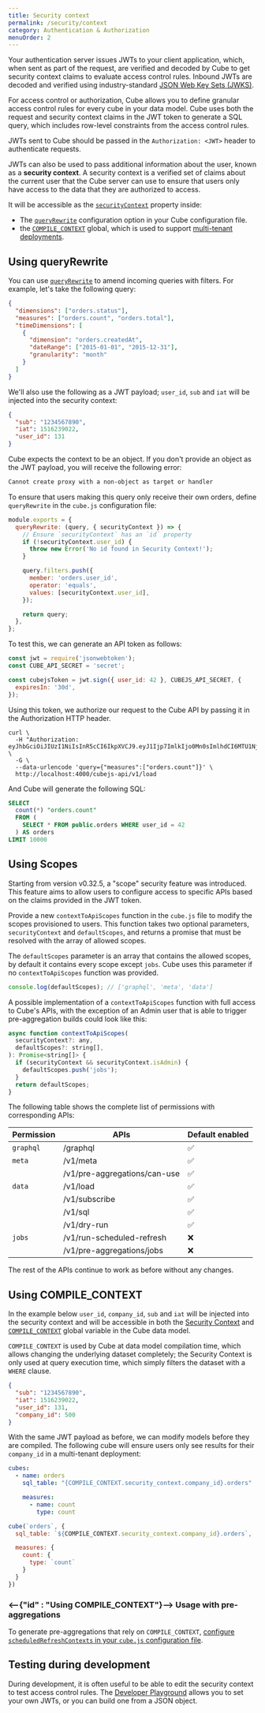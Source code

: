 ```yaml
---
title: Security context
permalink: /security/context
category: Authentication & Authorization
menuOrder: 2
---
```


Your authentication server issues JWTs to your client application, which, when
sent as part of the request, are verified and decoded by Cube to get security
context claims to evaluate access control rules. Inbound JWTs are decoded and
verified using industry-standard [JSON Web Key Sets (JWKS)][link-auth0-jwks].

For access control or authorization, Cube allows you to define granular access
control rules for every cube in your data model. Cube uses both the request and
security context claims in the JWT token to generate a SQL query, which includes
row-level constraints from the access control rules.

JWTs sent to Cube should be passed in the `Authorization: <JWT>` header to
authenticate requests.

JWTs can also be used to pass additional information about the user, known as a
**security context**. A security context is a verified set of claims about the
current user that the Cube server can use to ensure that users only have access
to the data that they are authorized to access.

It will be accessible as the [`securityContext`][ref-config-sec-ctx] property
inside:

- The [`queryRewrite`][ref-config-queryrewrite] configuration option in your
  Cube configuration file.
- the [`COMPILE_CONTEXT`][ref-cubes-compile-ctx] global, which is used to
  support [multi-tenant deployments][link-multitenancy].

## Using queryRewrite

You can use [`queryRewrite`][ref-config-queryrewrite] to amend incoming queries
with filters. For example, let's take the following query:

```json
{
  "dimensions": ["orders.status"],
  "measures": ["orders.count", "orders.total"],
  "timeDimensions": [
    {
      "dimension": "orders.createdAt",
      "dateRange": ["2015-01-01", "2015-12-31"],
      "granularity": "month"
    }
  ]
}
```

We'll also use the following as a JWT payload; `user_id`, `sub` and `iat` will
be injected into the security context:

```json
{
  "sub": "1234567890",
  "iat": 1516239022,
  "user_id": 131
}
```

<WarningBox>

Cube expects the context to be an object. If you don't provide an object as the
JWT payload, you will receive the following error:

```bash
Cannot create proxy with a non-object as target or handler
```

</WarningBox>

To ensure that users making this query only receive their own orders, define
`queryRewrite` in the `cube.js` configuration file:

```javascript
module.exports = {
  queryRewrite: (query, { securityContext }) => {
    // Ensure `securityContext` has an `id` property
    if (!securityContext.user_id) {
      throw new Error('No id found in Security Context!');
    }

    query.filters.push({
      member: 'orders.user_id',
      operator: 'equals',
      values: [securityContext.user_id],
    });

    return query;
  },
};
```

To test this, we can generate an API token as follows:

```javascript
const jwt = require('jsonwebtoken');
const CUBE_API_SECRET = 'secret';

const cubejsToken = jwt.sign({ user_id: 42 }, CUBEJS_API_SECRET, {
  expiresIn: '30d',
});
```

Using this token, we authorize our request to the Cube API by passing it in the
Authorization HTTP header.

```bash{outputLines: 2-5}
curl \
  -H "Authorization: eyJhbGciOiJIUzI1NiIsInR5cCI6IkpXVCJ9.eyJ1Ijp7ImlkIjo0Mn0sImlhdCI6MTU1NjAyNTM1MiwiZXhwIjoxNTU4NjE3MzUyfQ._8QBL6nip6SkIrFzZzGq2nSF8URhl5BSSSGZYp7IJZ4" \
  -G \
  --data-urlencode 'query={"measures":["orders.count"]}' \
  http://localhost:4000/cubejs-api/v1/load
```

And Cube will generate the following SQL:

```sql
SELECT
  count(*) "orders.count"
  FROM (
    SELECT * FROM public.orders WHERE user_id = 42
  ) AS orders
LIMIT 10000
```

## Using Scopes

Starting from version v0.32.5, a "scope" security feature was introduced.
This feature aims to allow users to configure access to specific APIs based on
the claims provided in the JWT token.

Provide a new `contextToApiScopes` function in the `cube.js` file 
to modify the scopes provisioned to users. 
This function takes two optional parameters,
`securityContext` and `defaultScopes`, and returns a promise that must be
resolved with the array of allowed scopes.

The `defaultScopes` parameter is an array that contains the allowed 
scopes, by default it contains every scope except `jobs`. 
Cube uses this parameter if no `contextToApiScopes` function was provided.

```javascript
console.log(defaultScopes); // ['graphql', 'meta', 'data']
```

A possible implementation of a `contextToApiScopes` function with 
full access to Cube's APIs, with the exception of an Admin user that is able
to trigger pre-aggregation builds could look like this:

```javascript
async function contextToApiScopes(
  securityContext?: any,
  defaultScopes?: string[],
): Promise<string[]> {
  if (securityContext && securityContext.isAdmin) {
    defaultScopes.push('jobs');
  }
  return defaultScopes;
}
```

The following table shows the complete list of permissions with corresponding
APIs:

| Permission | APIs                          | Default enabled |
| ---------- | ----------------------------- | --------------- |
| `graphql`  | /graphql                      | ✅              |
| `meta`     | /v1/meta                      | ✅              |
|            | /v1/pre-aggregations/can-use  | ✅              |
| `data`     | /v1/load                      | ✅              |
|            | /v1/subscribe                 | ✅              |
|            | /v1/sql                       | ✅              |
|            | /v1/dry-run                   | ✅              |
| `jobs`     | /v1/run-scheduled-refresh     | ❌              |
|            | /v1/pre-aggregations/jobs     | ❌              |

The rest of the APIs continue to work as before without any changes.

## Using COMPILE_CONTEXT

In the example below `user_id`, `company_id`, `sub` and `iat` will be injected
into the security context and will be accessible in both the [Security
Context][ref-schema-sec-ctx] and [`COMPILE_CONTEXT`][ref-cubes-compile-ctx]
global variable in the Cube data model.

<InfoBox>

`COMPILE_CONTEXT` is used by Cube at data model compilation time, which allows
changing the underlying dataset completely; the Security Context is only used at
query execution time, which simply filters the dataset with a `WHERE` clause.

</InfoBox>

```json
{
  "sub": "1234567890",
  "iat": 1516239022,
  "user_id": 131,
  "company_id": 500
}
```

With the same JWT payload as before, we can modify models before they are
compiled. The following cube will ensure users only see results for their
`company_id` in a multi-tenant deployment:

<CodeTabs>

```yaml
cubes:
  - name: orders
    sql_table: "{COMPILE_CONTEXT.security_context.company_id}.orders"

    measures:
      - name: count
        type: count
```

```javascript
cube(`orders`, {
  sql_table: `${COMPILE_CONTEXT.security_context.company_id}.orders`,

  measures: {
    count: {
      type: `count`
    }
  }
})
```

</CodeTabs>

### <--{"id" : "Using COMPILE_CONTEXT"}--> Usage with pre-aggregations

To generate pre-aggregations that rely on `COMPILE_CONTEXT`, [configure
`scheduledRefreshContexts` in your `cube.js` configuration
file][ref-config-sched-refresh].

## Testing during development

During development, it is often useful to be able to edit the security context
to test access control rules. The [Developer
Playground][ref-devtools-playground] allows you to set your own JWTs, or you can
build one from a JSON object.

[link-auth0-jwks]:
  https://auth0.com/docs/tokens/json-web-tokens/json-web-key-sets
[link-multitenancy]: /config/multitenancy
[ref-config-queryrewrite]: /config#query-rewrite
[ref-config-sched-refresh]: /config#scheduled-refresh-contexts
[ref-config-sec-ctx]: /config#security-context
[ref-schema-sec-ctx]: /schema/reference/cube#security-context
[ref-cubes-compile-ctx]: https://cube.dev/docs/cube#compile-context
[ref-devtools-playground]:
  /dev-tools/dev-playground#editing-the-security-context
